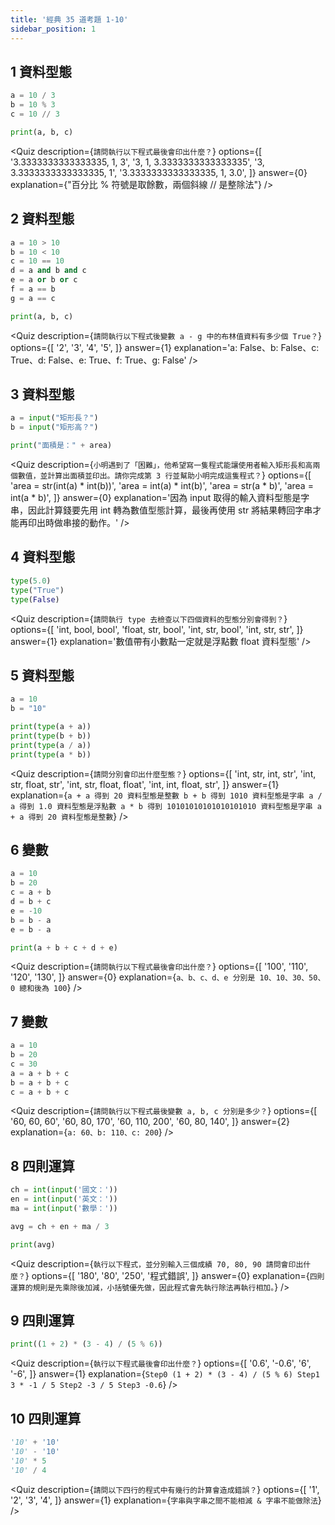 ```yaml
---
title: '經典 35 道考題 1-10'
sidebar_position: 1
---
```



## 1 資料型態
```python
a = 10 / 3
b = 10 % 3
c = 10 // 3

print(a, b, c)
```
<Quiz
  description={`請問執行以下程式最後會印出什麼？`}
  options={[
    '3.3333333333333335, 1, 3',
    '3, 1, 3.3333333333333335',
    '3, 3.3333333333333335, 1',
    '3.3333333333333335, 1, 3.0',
  ]}
  answer={0}
  explanation={"百分比 % 符號是取餘數，兩個斜線 // 是整除法"}
/>

## 2 資料型態
```python
a = 10 > 10
b = 10 < 10
c = 10 == 10
d = a and b and c
e = a or b or c
f = a == b
g = a == c

print(a, b, c)
```
<Quiz
  description={`請問執行以下程式後變數 a - g 中的布林值資料有多少個 True？`}
  options={[
    '2',
    '3',
    '4',
    '5',
  ]}
  answer={1}
  explanation='a: False、b: False、c: True、d: False、e: True、f: True、g: False'
/>

## 3 資料型態
```python
a = input("矩形長？")
b = input("矩形高？")

print("面積是：" + area)
```
<Quiz
  description={`小明遇到了「困難」，他希望寫一隻程式能讓使用者輸入矩形長和高兩個數值，並計算出面積並印出。請你完成第 3 行並幫助小明完成這隻程式？`}
  options={[
    'area = str(int(a) * int(b))',
    'area = int(a) * int(b)',
    'area = str(a * b)',
    'area = int(a * b)',
  ]}
  answer={0}
  explanation='因為 input 取得的輸入資料型態是字串，因此計算錢要先用 int 轉為數值型態計算，最後再使用 str 將結果轉回字串才能再印出時做串接的動作。'
/>

## 4 資料型態
```python
type(5.0)
type("True")
type(False)
```
<Quiz
  description={`請問執行 type 去檢查以下四個資料的型態分別會得到？`}
  options={[
    'int, bool, bool',
    'float, str, bool',
    'int, str, bool',
    'int, str, str',
  ]}
  answer={1}
  explanation='數值帶有小數點一定就是浮點數 float 資料型態'
/>

## 5 資料型態
```python
a = 10
b = "10"

print(type(a + a))
print(type(b + b))
print(type(a / a))
print(type(a * b))
```
<Quiz
  description={`請問分別會印出什麼型態？`}
  options={[
    'int, str, int, str',
    'int, str, float, str',
    'int, str, float, float',
    'int, int, float, str',
  ]}
  answer={1}
  explanation={`
    a + a 得到 20 資料型態是整數
    b + b 得到 1010 資料型態是字串
    a / a 得到 1.0 資料型態是浮點數
    a * b 得到 10101010101010101010 資料型態是字串
    a + a 得到 20 資料型態是整數
  `}
/>


## 6 變數
```python
a = 10
b = 20
c = a + b
d = b + c
e = -10
b = b - a
e = b - a

print(a + b + c + d + e)
```
<Quiz
  description={`請問執行以下程式最後會印出什麼？`}
  options={[
    '100',
    '110',
    '120',
    '130',
  ]}
  answer={0}
  explanation={`a、b、c、d、e 分別是 10、10、30、50、0 總和後為 100`}
/>

## 7 變數
```python
a = 10
b = 20
c = 30
a = a + b + c
b = a + b + c
c = a + b + c
```
<Quiz
  description={`請問執行以下程式最後變數 a, b, c 分別是多少？`}
  options={[
    '60, 60, 60',
    '60, 80, 170',
    '60, 110, 200',
    '60, 80, 140',
  ]}
  answer={2}
  explanation={`a: 60、b: 110、c: 200`}
/>


## 8 四則運算
```python
ch = int(input('國文：'))
en = int(input('英文：'))
ma = int(input('數學：'))

avg = ch + en + ma / 3

print(avg)
```
<Quiz
  description={`執行以下程式，並分別輸入三個成績 70, 80, 90 請問會印出什麼？`}
  options={[
    '180',
    '80',
    '250',
    '程式錯誤',
  ]}
  answer={0}
  explanation={`四則運算的規則是先乘除後加減，小括號優先做，因此程式會先執行除法再執行相加。`}
/>

## 9 四則運算
```python
print((1 + 2) * (3 - 4) / (5 % 6))
```
<Quiz
  description={`執行以下程式最後會印出什麼？`}
  options={[
    '0.6',
    '-0.6',
    '6',
    '-6',
  ]}
  answer={1}
  explanation={`
    Step0 (1 + 2) * (3 - 4) / (5 % 6)
    Step1 3 * -1 / 5
    Step2 -3 / 5
    Step3 -0.6
  `}
/>

## 10 四則運算
```python
'10' + '10'
'10' - '10'
'10' * 5
'10' / 4
```
<Quiz
  description={`請問以下四行的程式中有幾行的計算會造成錯誤？`}
  options={[
    '1',
    '2',
    '3',
    '4',
  ]}
  answer={1}
  explanation={`字串與字串之間不能相減 & 字串不能做除法`}
/>